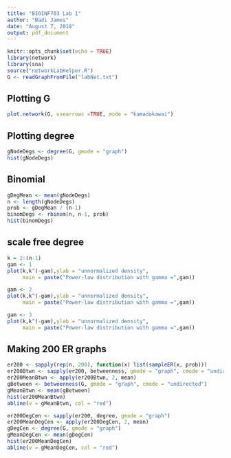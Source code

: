```yaml
---
title: "BIOINF703 Lab 1"
author: "Badi James"
date: "August 7, 2018"
output: pdf_document
---
```


```r
knitr::opts_chunk$set(echo = TRUE)
library(network)
library(sna)
source("networkLabHelper.R")
G <- readGraphFromFile("labNet.txt")
```

## Plotting G


```r
plot.network(G, usearrows =TRUE, mode = "kamadakawai")
```

## Plotting degree



```r
gNodeDegs <- degree(G, gmode = "graph")
hist(gNodeDegs)

```

## Binomial 

```r
gDegMean <- mean(gNodeDegs)
n <- length(gNodeDegs)
prob <- gDegMean / (n-1)
binomDegs <- rbinom(n, n-1, prob)
hist(binomDegs)

```

## scale free degree

```r
k = 2:(n-1)
gam <- 1
plot(k,k^(-gam),ylab = "unnormalized density",
     main = paste("Power-law distribution with gamma =",gam))
```

```r
gam <- 2
plot(k,k^(-gam),ylab = "unnormalized density",
     main = paste("Power-law distribution with gamma =",gam))
```

```r
gam <- 3
plot(k,k^(-gam),ylab = "unnormalized density",
     main = paste("Power-law distribution with gamma =",gam))
```

## Making 200 ER graphs

```r
er200 <- sapply(rep(n, 200), function(x) list(sampleER(x, prob)))
er200Btwn <- sapply(er200, betweenness, gmode = "graph", cmode = "undirected")
er200MeanBtwn <- apply(er200Btwn, 2, mean)
gBetween <- betweenness(G, gmode = "graph", cmode = "undirected")
gMeanBtwn <- mean(gBetween)
hist(er200MeanBtwn)
abline(v = gMeanBtwn, col = "red")
```

```r
er200DegCen <- sapply(er200, degree, gmode = "graph")
er200MeanDegCen <- apply(er200DegCen, 2, mean)
gDegCen <- degree(G, gmode = "graph")
gMeanDegCen <- mean(gDegCen)
hist(er200MeanDegCen)
abline(v = gMeanDegCen, col = "red")

```

```r
```